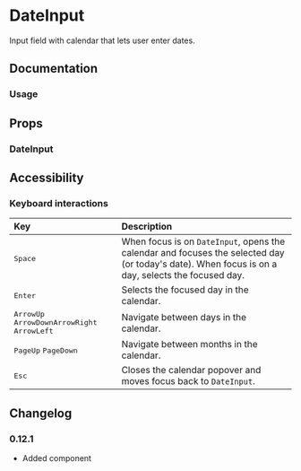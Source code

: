 
# DateInput

Input field with calendar that lets user enter dates.

<Links component="date-input" />

## Documentation

### Usage

<Demo component="date-input/usage" />

## Props

### DateInput

<PropsTable component="DateInput" />

## Accessibility

### Keyboard interactions

| Key                                                                                                                                                                                      | Description                                                                                                                                       |
| :--------------------------------------------------------------------------------------------------------------------------------------------------------------------------------------- | :------------------------------------------------------------------------------------------------------------------------------------------------ |
| <Kbd>Space</Kbd>                                                                                                                                                                         | When focus is on `DateInput`, opens the calendar and focuses the selected day (or today's date). When focus is on a day, selects the focused day. |
| <Kbd>Enter</Kbd>                                                                                                                                                                         | Selects the focused day in the calendar.                                                                                                          |
| <Flex gap="8"><Flex flexDirection="row" gap="8"><Kbd>ArrowUp</Kbd> <Kbd>ArrowDown</Kbd></Flex><Flex flexDirection="row" gap="8"><Kbd>ArrowRight</Kbd> <Kbd>ArrowLeft</Kbd></Flex></Flex> | Navigate between days in the calendar.                                                                                                            |
| <Flex flexDirection="row" gap="8"><Kbd>PageUp</Kbd> <Kbd>PageDown</Kbd></Flex>                                                                                                           | Navigate between months in the calendar.                                                                                                          |
| <Kbd>Esc</Kbd>                                                                                                                                                                           | Closes the calendar popover and moves focus back to `DateInput`.                                                                                  |

## Changelog

### 0.12.1

- Added component
